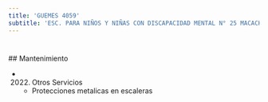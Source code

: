 ```yaml
---
title: 'GUEMES 4059'
subtitle: 'ESC. PARA NIÑOS Y NIÑAS CON DISCAPACIDAD MENTAL N° 25 MACACHA GÜEMES'
---
```


#


 ## Mantenimiento

*  (2022) Otros Servicios 
    + Protecciones metalicas en escaleras



